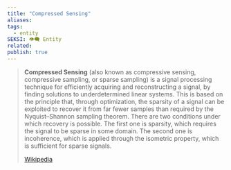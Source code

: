 ```yaml
---
title: "Compressed Sensing"
aliases: 
tags:
  - entity
SEKSI: 👁️‍🗨️ Entity
related:
publish: true
---
```


> **Compressed Sensing** (also known as compressive sensing, compressive sampling, or sparse sampling) is a signal processing technique for efficiently acquiring and reconstructing a signal, by finding solutions to underdetermined linear systems. This is based on the principle that, through optimization, the sparsity of a signal can be exploited to recover it from far fewer samples than required by the Nyquist–Shannon sampling theorem. There are two conditions under which recovery is possible. The first one is sparsity, which requires the signal to be sparse in some domain. The second one is incoherence, which is applied through the isometric property, which is sufficient for sparse signals.
>
> [Wikipedia](https://en.wikipedia.org/wiki/Compressed%20sensing)
